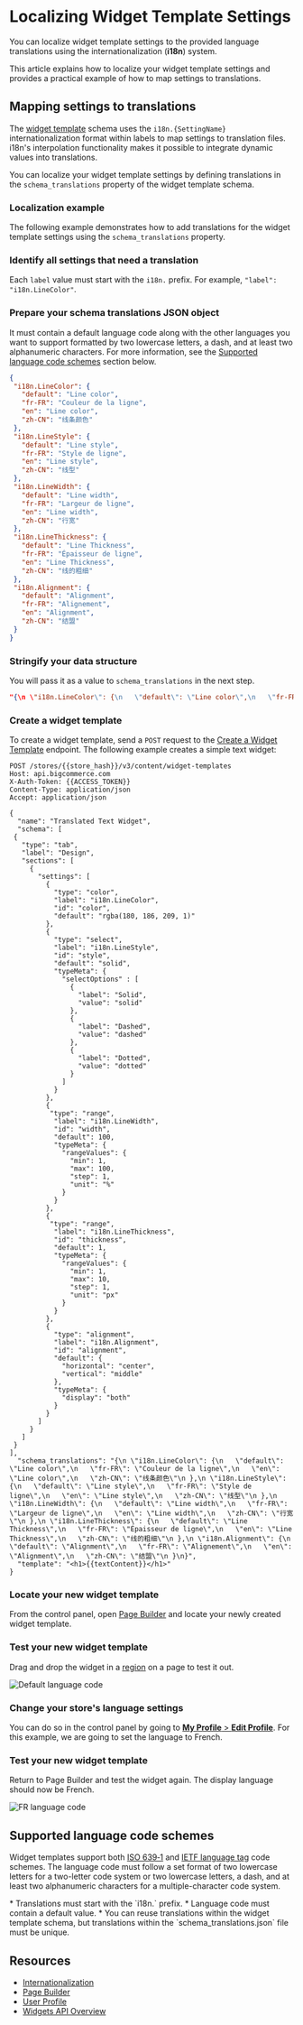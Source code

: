 # Localizing Widget Template Settings



You can localize widget template settings to the provided language translations using the internationalization (**i18n**) system.

This article explains how to localize your widget template settings and provides a practical example of how to map settings to translations. 

## Mapping settings to translations

The [widget template](/api-reference/store-management/widgets/widget-template/getwidgettemplates) schema uses the `i18n.{SettingName}` internationalization format within labels to map settings to translation files. i18n's interpolation functionality makes it possible to integrate dynamic values into translations.

You can localize your widget template settings by defining translations in the `schema_translations` property of the widget template schema. 

### Localization example

The following example demonstrates how to add translations for the widget template settings using the `schema_translations` property. 

<Steps>

### Identify all settings that need a translation 

Each `label` value must start with the `i18n.` prefix. For example, `"label": "i18n.LineColor"`.

### Prepare your schema translations JSON object

It must contain a default language code along with the other languages you want to support formatted by two lowercase letters, a dash, and at least two alphanumeric characters. For more information, see the [Supported language code schemes](#supported-language-code-schemes) section below.

```json filename="Schema translations example" showLineNumbers copy
{
 "i18n.LineColor": {
   "default": "Line color",
   "fr-FR": "Couleur de la ligne",
   "en": "Line color",
   "zh-CN": "线条颜色"
 },
 "i18n.LineStyle": {
   "default": "Line style",
   "fr-FR": "Style de ligne",
   "en": "Line style",
   "zh-CN": "线型"
 },
 "i18n.LineWidth": {
   "default": "Line width",
   "fr-FR": "Largeur de ligne",
   "en": "Line width",
   "zh-CN": "行宽"
 },
 "i18n.LineThickness": {
   "default": "Line Thickness",
   "fr-FR": "Épaisseur de ligne",
   "en": "Line Thickness",
   "zh-CN": "线的粗细"
 },
 "i18n.Alignment": {
   "default": "Alignment",
   "fr-FR": "Alignement",
   "en": "Alignment",
   "zh-CN": "结盟"
 }
}
```

### Stringify your data structure

You will pass it as a value to `schema_translations` in the next step.

```json filename="Stringified schema translations" showLineNumbers copy
"{\n \"i18n.LineColor\": {\n   \"default\": \"Line color\",\n   \"fr-FR\": \"Couleur de la ligne\",\n   \"en\": \"Line color\",\n   \"zh-CN\": \"线条颜色\"\n },\n \"i18n.LineStyle\": {\n   \"default\": \"Line style\",\n   \"fr-FR\": \"Style de ligne\",\n   \"en\": \"Line style\",\n   \"zh-CN\": \"线型\"\n },\n \"i18n.LineWidth\": {\n   \"default\": \"Line width\",\n   \"fr-FR\": \"Largeur de ligne\",\n   \"en\": \"Line width\",\n   \"zh-CN\": \"行宽\"\n },\n \"i18n.LineThickness\": {\n   \"default\": \"Line Thickness\",\n   \"fr-FR\": \"Épaisseur de ligne\",\n   \"en\": \"Line Thickness\",\n   \"zh-CN\": \"线的粗细\"\n },\n \"i18n.Alignment\": {\n   \"default\": \"Alignment\",\n   \"fr-FR\": \"Alignement\",\n   \"en\": \"Alignment\",\n   \"zh-CN\": \"结盟\"\n }\n}"
```

### Create a widget template 

To create a widget template, send a `POST` request to the [Create a Widget Template](/api-reference/store-management/widgets/widget-template/createwidgettemplate) endpoint. The following example creates a simple text widget:

```http filename="Example request: Create a widget template" showLineNumbers copy
POST /stores/{{store_hash}}/v3/content/widget-templates
Host: api.bigcommerce.com
X-Auth-Token: {{ACCESS_TOKEN}}
Content-Type: application/json
Accept: application/json

{
  "name": "Translated Text Widget",
  "schema": [
 {
   "type": "tab",
   "label": "Design",
   "sections": [
     {
       "settings": [
         {
           "type": "color",
           "label": "i18n.LineColor",
           "id": "color",
           "default": "rgba(180, 186, 209, 1)"
         },
         {
           "type": "select",
           "label": "i18n.LineStyle",
           "id": "style",
           "default": "solid",
           "typeMeta": {
             "selectOptions" : [
               {
                 "label": "Solid",
                 "value": "solid"
               },
               {
                 "label": "Dashed",
                 "value": "dashed"
               },
               {
                 "label": "Dotted",
                 "value": "dotted"
               }
             ]
           }
         },
         {
          "type": "range",
           "label": "i18n.LineWidth",
           "id": "width",
           "default": 100,
           "typeMeta": {
             "rangeValues": {
               "min": 1,
               "max": 100,
               "step": 1,
               "unit": "%"
             }
           }
         },
         {
          "type": "range",
           "label": "i18n.LineThickness",
           "id": "thickness",
           "default": 1,
           "typeMeta": {
             "rangeValues": {
               "min": 1,
               "max": 10,
               "step": 1,
               "unit": "px"
             }
           }
         },
         {
           "type": "alignment",
           "label": "i18n.Alignment",
           "id": "alignment",
           "default": {
             "horizontal": "center",
             "vertical": "middle"
           },
           "typeMeta": {
             "display": "both"
           }
         }
       ]
     }
   ]
 }
],
  "schema_translations": "{\n \"i18n.LineColor\": {\n   \"default\": \"Line color\",\n   \"fr-FR\": \"Couleur de la ligne\",\n   \"en\": \"Line color\",\n   \"zh-CN\": \"线条颜色\"\n },\n \"i18n.LineStyle\": {\n   \"default\": \"Line style\",\n   \"fr-FR\": \"Style de ligne\",\n   \"en\": \"Line style\",\n   \"zh-CN\": \"线型\"\n },\n \"i18n.LineWidth\": {\n   \"default\": \"Line width\",\n   \"fr-FR\": \"Largeur de ligne\",\n   \"en\": \"Line width\",\n   \"zh-CN\": \"行宽\"\n },\n \"i18n.LineThickness\": {\n   \"default\": \"Line Thickness\",\n   \"fr-FR\": \"Épaisseur de ligne\",\n   \"en\": \"Line Thickness\",\n   \"zh-CN\": \"线的粗细\"\n },\n \"i18n.Alignment\": {\n   \"default\": \"Alignment\",\n   \"fr-FR\": \"Alignement\",\n   \"en\": \"Alignment\",\n   \"zh-CN\": \"结盟\"\n }\n}",
  "template": "<h1>{{textContent}}</h1>"
}
```
### Locate your new widget template

From the control panel, open [Page Builder](/stencil-docs/page-builder/page-builder-overview) and locate your newly created widget template.

### Test your new widget template

Drag and drop the widget in a [region](/api-docs/store-management/widgets/overview#regions) on a page to test it out.

![Default language code](https://storage.googleapis.com/bigcommerce-production-dev-center/images/01-Localizing%20Widget%20Template%20Settings.png "Default language code")

### Change your store's language settings

You can do so in the control panel by going to [**My Profile** > **Edit Profile**](http://login.bigcommerce.com/deep-links/user-settings/profile). For this example, we are going to set the language to French.

### Test your new widget template

Return to Page Builder and test the widget again. The display language should now be French.

![FR language code](https://storage.googleapis.com/bigcommerce-production-dev-center/images/03-Localizing%20Widget%20Template%20Settings.png "FR language code")

</Steps>

## Supported language code schemes 

Widget templates support both [ISO 639‑1](https://en.wikipedia.org/wiki/ISO_639-1) and [IETF language tag](https://en.wikipedia.org/wiki/IETF_language_tag) code schemes. The language code must follow a set format of two lowercase letters for a two-letter code system or two lowercase letters, a dash, and at least two alphanumeric characters for a multiple-character code system.

<Callout type="info">
  * Translations must start with the `i18n.` prefix.
  * Language code must contain a default value.
  * You can reuse translations within the widget template schema, but translations within the `schema_translations.json` file must be unique.
</Callout>


## Resources

- [Internationalization](https://developer.mozilla.org/en-US/docs/Mozilla/Add-ons/WebExtensions/Internationalization)
- [Page Builder](https://support.bigcommerce.com/s/article/Page-Builder?language=en_US)
- [User Profile](https://support.bigcommerce.com/s/article/User-Profile?language=en_US)
- [Widgets API Overview](/api-docs/store-management/widgets/overview)
